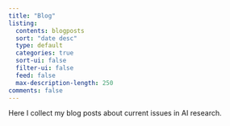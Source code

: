 ```yaml
---
title: "Blog"
listing:
  contents: blogposts
  sort: "date desc"
  type: default
  categories: true
  sort-ui: false
  filter-ui: false
  feed: false
  max-description-length: 250
comments: false
---
```


Here I collect my blog posts about current issues in AI research. 